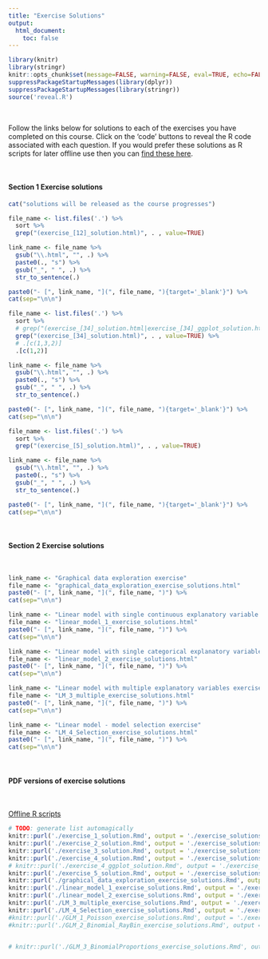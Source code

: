 ```yaml
---
title: "Exercise Solutions"
output: 
  html_document:
    toc: false
---
```


```r
library(knitr)
library(stringr)
knitr::opts_chunk$set(message=FALSE, warning=FALSE, eval=TRUE, echo=FALSE)
suppressPackageStartupMessages(library(dplyr))
suppressPackageStartupMessages(library(stringr))
source('reveal.R')
```

\  

Follow the links below for solutions to each of the exercises you have completed on this course. Click on the 'code' buttons to reveal the R code associated with each question. If you would prefer these solutions as R scripts for later offline use then you can [find these here](course_code.html).

\  

#### Section 1 Exercise solutions

```r
cat("solutions will be released as the course progresses")
```

```r
file_name <- list.files('.') %>%
  sort %>% 
  grep("(exercise_[12]_solution.html)", . , value=TRUE)

link_name <- file_name %>%
  gsub("\\.html", "", .) %>%
  paste0(., "s") %>%
  gsub("_", " ", .) %>%
  str_to_sentence(.)

paste0("- [", link_name, "](", file_name, "){target='_blank'}") %>%
cat(sep="\n\n")
```


```r
file_name <- list.files('.') %>%
  sort %>% 
  # grep("(exercise_[34]_solution.html|exercise_[34]_ggplot_solution.html)", . , value=TRUE) %>%
  grep("(exercise_[34]_solution.html)", . , value=TRUE) %>%
  # .[c(1,3,2)]
  .[c(1,2)]

link_name <- file_name %>%
  gsub("\\.html", "", .) %>%
  paste0(., "s") %>%
  gsub("_", " ", .) %>%
  str_to_sentence(.)

paste0("- [", link_name, "](", file_name, "){target='_blank'}") %>%
cat(sep="\n\n")
```

```r
file_name <- list.files('.') %>%
  sort %>% 
  grep("(exercise_[5]_solution.html)", . , value=TRUE)

link_name <- file_name %>%
  gsub("\\.html", "", .) %>%
  paste0(., "s") %>%
  gsub("_", " ", .) %>%
  str_to_sentence(.)

paste0("- [", link_name, "](", file_name, "){target='_blank'}") %>%
cat(sep="\n\n")
```

\  

#### Section 2 Exercise solutions

\  

```r
link_name <- "Graphical data exploration exercise"
file_name <- "graphical_data_exploration_exercise_solutions.html"
paste0("- [", link_name, "](", file_name, ")") %>%
cat(sep="\n\n")
```

```r
link_name <- "Linear model with single continuous explanatory variable exercise"
file_name <- "linear_model_1_exercise_solutions.html"
paste0("- [", link_name, "](", file_name, ")") %>%
cat(sep="\n\n")
```

```r
link_name <- "Linear model with single categorical explanatory variable exercise"
file_name <- "linear_model_2_exercise_solutions.html"
paste0("- [", link_name, "](", file_name, ")") %>%
cat(sep="\n\n")
```

```r
link_name <- "Linear model with multiple explanatory variables exercise"
file_name <- "LM_3_multiple_exercise_solutions.html"
paste0("- [", link_name, "](", file_name, ")") %>%
cat(sep="\n\n")
```

```r
link_name <- "Linear model - model selection exercise"
file_name <- "LM_4_Selection_exercise_solutions.html"
paste0("- [", link_name, "](", file_name, ")") %>%
cat(sep="\n\n")
```

<!--
```r
link_name <- "Generalised linear models 1 - Poisson GLM exercise"
file_name <- "GLM_1_Poisson_exercise_solutions.html"
paste0("- [", link_name, "](", file_name, ")") %>%
cat(sep="\n\n")
```

```r
link_name <- "Generalised linear models 2 - Binomial GLM exercise"
file_name <- "GLM_2_Binomial_RayBin_exercise_solutions.html"
paste0("- [", link_name, "](", file_name, ")") %>%
cat(sep="\n\n")
```
-->
<!--
```r
link_name <- "Generalised linear models 3 - Binomial GLM exercise"
file_name <- "GLM_3_BinomialProportions_exercise_solutions.html"
paste0("- [", link_name, "](", file_name, ")") %>%
cat(sep="\n\n")
```
-->
\  

#### PDF versions of exercise solutions

\  

[Offline R scripts](course_code.html)

```r
# TODO: generate list automagically
knitr::purl('./exercise_1_solution.Rmd', output = './exercise_solutions/exercise_1_solution.R', quiet = TRUE)
knitr::purl('./exercise_2_solution.Rmd', output = './exercise_solutions/exercise_2_solution.R', quiet = TRUE)
knitr::purl('./exercise_3_solution.Rmd', output = './exercise_solutions/exercise_3_solution.R', quiet = TRUE)
knitr::purl('./exercise_4_solution.Rmd', output = './exercise_solutions/exercise_4_solution.R', quiet = TRUE)
# knitr::purl('./exercise_4_ggplot_solution.Rmd', output = './exercise_solutions/exercise_4_ggplot_solution.R', quiet = TRUE)
knitr::purl('./exercise_5_solution.Rmd', output = './exercise_solutions/exercise_5_solution.R', quiet = TRUE)
knitr::purl('./graphical_data_exploration_exercise_solutions.Rmd', output = './exercise_solutions/graphical_data_exploration_exercise_solutions.R', quiet = TRUE)
knitr::purl('./linear_model_1_exercise_solutions.Rmd', output = './exercise_solutions/linear_model_1_exercise_solutions.R', quiet = TRUE)
knitr::purl('./linear_model_2_exercise_solutions.Rmd', output = './exercise_solutions/linear_model_2_exercise_solutions.R', quiet = TRUE)
knitr::purl('./LM_3_multiple_exercise_solutions.Rmd', output = './exercise_solutions/linear_model_3_multiple_exercise_solutions.R', quiet = TRUE)
knitr::purl('./LM_4_Selection_exercise_solutions.Rmd', output = './exercise_solutions/linear_model_4_Selection_exercise_solutions.R', quiet = TRUE)
#knitr::purl('./GLM_1_Poisson_exercise_solutions.Rmd', output = './exercise_solutions/GLM_1_Poisson_exercise_solutions.R', quiet = TRUE)
#knitr::purl('./GLM_2_Binomial_RayBin_exercise_solutions.Rmd', output = './exercise_solutions/GLM_2_Binomial_RayBin_exercise_solutions.R', quiet = TRUE)


# knitr::purl('./GLM_3_BinomialProportions_exercise_solutions.Rmd', output = './exercise_solutions/GLM_3_BinomialProportions_exercise_solutions.R', quiet = TRUE)

```




